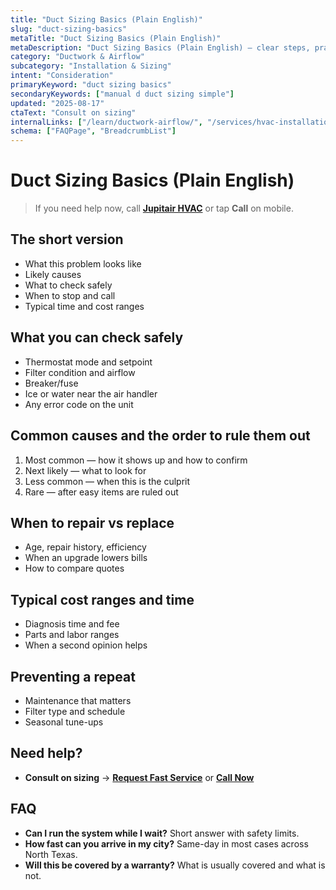 ```yaml
---
title: "Duct Sizing Basics (Plain English)"
slug: "duct-sizing-basics"
metaTitle: "Duct Sizing Basics (Plain English)"
metaDescription: "Duct Sizing Basics (Plain English) — clear steps, practical fixes, and when to call a pro in North Texas."
category: "Ductwork & Airflow"
subcategory: "Installation & Sizing"
intent: "Consideration"
primaryKeyword: "duct sizing basics"
secondaryKeywords: ["manual d duct sizing simple"]
updated: "2025-08-17"
ctaText: "Consult on sizing"
internalLinks: ["/learn/ductwork-airflow/", "/services/hvac-installation/"]
schema: ["FAQPage", "BreadcrumbList"]
---
```

# Duct Sizing Basics (Plain English)

> If you need help now, call **[Jupitair HVAC](/contact)** or tap **Call** on mobile.

## The short version
- What this problem looks like
- Likely causes
- What to check safely
- When to stop and call
- Typical time and cost ranges

## What you can check safely
- Thermostat mode and setpoint
- Filter condition and airflow
- Breaker/fuse
- Ice or water near the air handler
- Any error code on the unit

## Common causes and the order to rule them out
1. Most common — how it shows up and how to confirm
2. Next likely — what to look for
3. Less common — when this is the culprit
4. Rare — after easy items are ruled out

## When to repair vs replace
- Age, repair history, efficiency
- When an upgrade lowers bills
- How to compare quotes

## Typical cost ranges and time
- Diagnosis time and fee
- Parts and labor ranges
- When a second opinion helps

## Preventing a repeat
- Maintenance that matters
- Filter type and schedule
- Seasonal tune-ups

## Need help?
- **Consult on sizing** → **[Request Fast Service](/contact)** or **[Call Now](tel:+1-XXX-XXX-XXXX)**

## FAQ
- **Can I run the system while I wait?** Short answer with safety limits.
- **How fast can you arrive in my city?** Same-day in most cases across North Texas.
- **Will this be covered by a warranty?** What is usually covered and what is not.
